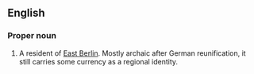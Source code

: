 ==English==

===Proper noun===
{{head|en|proper noun}}

# {{context|historical}} A resident of [[East Berlin]]. Mostly archaic after German reunification, it still carries some currency as a regional identity.